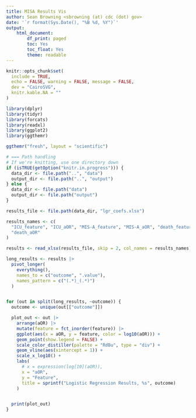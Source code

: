 ```yaml
---
title: MISA Results Vis
author: Sean Browning <sbrowning (at) cdc (dot) gov>
date: '`r format(Sys.Date(), "%B %d, %Y")`'
output: 
    html_document:
        df_print: paged
        toc: Yes
        toc_float: Yes
        theme: readable
---
```


```r
knitr::opts_chunk$set(
  include = TRUE,
  echo = FALSE, warning = FALSE, message = FALSE,
  dev = "CairoSVG",
  knitr.kable.NA = ""
)
```

```r
library(dplyr)
library(tidyr)
library(forcats)
library(readxl)
library(ggplot2)
library(ggthemr)

ggthemr("fresh", layout = "scientific")
```

```r
# === Path handling
# If we're knitting, use one directory down
if (isTRUE(getOption("knitr.in.progress"))) {
  data_dir <- file.path("..", "data")
  output_dir <- file.path("..", "output")
} else {
  data_dir <- file.path("data")
  output_dir <- file.path("output")
}

results_file <- file.path(data_dir, "lgr_coefs.xlsx")

results_names <- c(
  "ICU_feature", "ICU_aOR", "MIS-A_feature", "MIS-A_aOR", "death_feature",
  "death_aOR"
)

results <- read_xlsx(results_file, skip = 2, col_names = results_names)
```

```r
long_results <- results |>
  pivot_longer(
    everything(),
    names_to = c("outcome", ".value"),
    names_pattern = c("(.*)_(.*)")
  )


for (out in split(long_results, ~outcome)) {
  outcome <- unique(out[["outcome"]])

  plot_out <- out |>
    arrange(aOR) |>
    mutate(feature = fct_inorder(feature)) |>
    ggplot(aes(x = aOR, y = feature, color = log10(aOR))) +
    geom_point(show.legend = FALSE) +
    scale_color_distiller(palette = "RdBu", type = "div") +
    geom_vline(aes(xintercept = 1)) +
    scale_x_log10() +
    labs(
      # x = expression(log[10](aOR)),
      x = "aOR",
      y = "Feature",
      title = sprintf("Logistic Regression Results, %s", outcome)
    )


  print(plot_out)
}
  ```